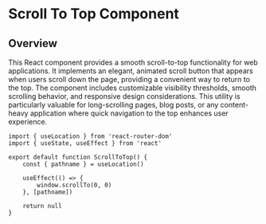 # Scroll To Top Component

## Overview

This React component provides a smooth scroll-to-top functionality for web applications. It implements an elegant, animated scroll button that appears when users scroll down the page, providing a convenient way to return to the top. The component includes customizable visibility thresholds, smooth scrolling behavior, and responsive design considerations. This utility is particularly valuable for long-scrolling pages, blog posts, or any content-heavy application where quick navigation to the top enhances user experience.

```tsx
import { useLocation } from 'react-router-dom'
import { useState, useEffect } from 'react'

export default function ScrollToTop() {
	const { pathname } = useLocation()

	useEffect(() => {
		window.scrollTo(0, 0)
	}, [pathname])

	return null
}
```
